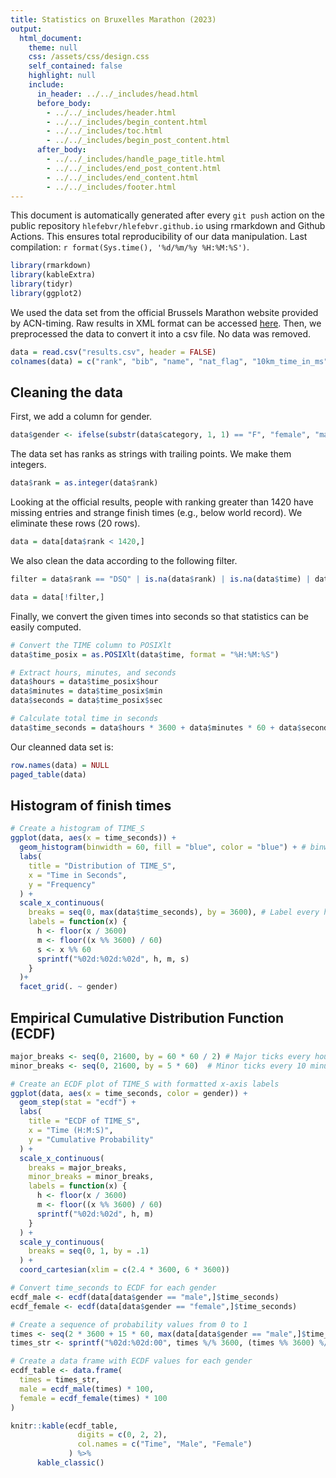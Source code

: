 ```yaml
---
title: Statistics on Bruxelles Marathon (2023)
output: 
  html_document:
    theme: null
    css: /assets/css/design.css
    self_contained: false
    highlight: null
    include:
      in_header: ../../_includes/head.html
      before_body:
        - ../../_includes/header.html
        - ../../_includes/begin_content.html
        - ../../_includes/toc.html
        - ../../_includes/begin_post_content.html
      after_body: 
        - ../../_includes/handle_page_title.html
        - ../../_includes/end_post_content.html
        - ../../_includes/end_content.html
        - ../../_includes/footer.html
---
```


<div class="warning">This document is automatically generated after every `git push` action on the public repository `hlefebvr/hlefebvr.github.io` using rmarkdown and Github Actions. This ensures total reproducibility of our data manipulation. Last compilation: `r format(Sys.time(), '%d/%m/%y %H:%M:%S')`.</div>


```r
library(rmarkdown)
library(kableExtra)
library(tidyr)
library(ggplot2)
```

We used the data set from the official Brussels Marathon website provided by ACN-timing. Raw results in XML format can be accessed <a href="https://prod.chronorace.be/api/results/table/search/20231001_brussels/MAR1?srch=&pageSize=10000">here</a>. 
Then, we preprocessed the data to convert it into a csv file. No data was removed.

```r
data = read.csv("results.csv", header = FALSE)
colnames(data) = c("rank", "bib", "name", "nat_flag", "10km_time_in_ms", "21_1km_time_in_ms", "30km_time_in_ms", "checkpoint", "time", "estimation", "avg", "category_rank", "category")
```

## Cleaning the data

First, we add a column for gender.

```r
data$gender <- ifelse(substr(data$category, 1, 1) == "F", "female", "male")
```

The data set has ranks as strings with trailing points. We make them integers.

```r
data$rank = as.integer(data$rank)
```

Looking at the official results, people with ranking greater than 1420 have missing entries and strange finish times (e.g., below world record).
We eliminate these rows (20 rows).

```r
data = data[data$rank < 1420,]
```

We also clean the data according to the following filter.

```r
filter = data$rank == "DSQ" | is.na(data$rank) | is.na(data$time) | data$time == ""

data = data[!filter,]
```

Finally, we convert the given times into seconds so that statistics can be easily computed.

```r
# Convert the TIME column to POSIXlt
data$time_posix = as.POSIXlt(data$time, format = "%H:%M:%S")

# Extract hours, minutes, and seconds
data$hours = data$time_posix$hour
data$minutes = data$time_posix$min
data$seconds = data$time_posix$sec

# Calculate total time in seconds
data$time_seconds = data$hours * 3600 + data$minutes * 60 + data$seconds
```

Our cleanned data set is:
```r
row.names(data) = NULL
paged_table(data)
```


## Histogram of finish times

```r
# Create a histogram of TIME_S
ggplot(data, aes(x = time_seconds)) +
  geom_histogram(binwidth = 60, fill = "blue", color = "blue") + # binwidth in seconds
  labs(
    title = "Distribution of TIME_S",
    x = "Time in Seconds",
    y = "Frequency"
  ) +
  scale_x_continuous(
    breaks = seq(0, max(data$time_seconds), by = 3600), # Label every hour
    labels = function(x) {
      h <- floor(x / 3600)
      m <- floor((x %% 3600) / 60)
      s <- x %% 60
      sprintf("%02d:%02d:%02d", h, m, s)
    }
  )+
  facet_grid(. ~ gender)
```

## Empirical Cumulative Distribution Function (ECDF)

```r
major_breaks <- seq(0, 21600, by = 60 * 60 / 2) # Major ticks every hour
minor_breaks <- seq(0, 21600, by = 5 * 60)  # Minor ticks every 10 minutes

# Create an ECDF plot of TIME_S with formatted x-axis labels
ggplot(data, aes(x = time_seconds, color = gender)) +
  geom_step(stat = "ecdf") +
  labs(
    title = "ECDF of TIME_S",
    x = "Time (H:M:S)",
    y = "Cumulative Probability"
  ) +
  scale_x_continuous(
    breaks = major_breaks,
    minor_breaks = minor_breaks,
    labels = function(x) {
      h <- floor(x / 3600)
      m <- floor((x %% 3600) / 60)
      sprintf("%02d:%02d", h, m)
    }
  ) +
  scale_y_continuous(
    breaks = seq(0, 1, by = .1)
  ) +
  coord_cartesian(xlim = c(2.4 * 3600, 6 * 3600)) 
```

```r
# Convert time_seconds to ECDF for each gender
ecdf_male <- ecdf(data[data$gender == "male",]$time_seconds)
ecdf_female <- ecdf(data[data$gender == "female",]$time_seconds)

# Create a sequence of probability values from 0 to 1
times <- seq(2 * 3600 + 15 * 60, max(data[data$gender == "male",]$time_seconds), by = 5 * 60)  # Adjust the step as needed
times_str <- sprintf("%02d:%02d:00", times %/% 3600, (times %% 3600) %/% 60)

# Create a data frame with ECDF values for each gender
ecdf_table <- data.frame(
  times = times_str,
  male = ecdf_male(times) * 100,
  female = ecdf_female(times) * 100
)

knitr::kable(ecdf_table, 
               digits = c(0, 2, 2), 
               col.names = c("Time", "Male", "Female")
             ) %>%
      kable_classic()
```

